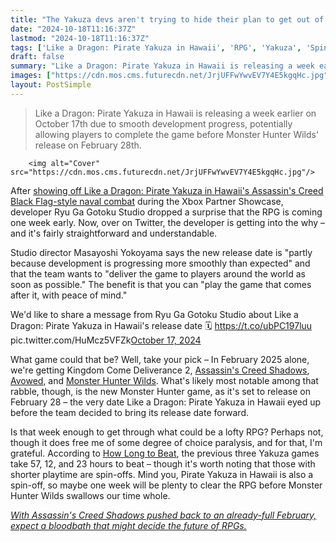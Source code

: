 ```yaml
---
title: "The Yakuza devs aren't trying to hide their plan to get out of the way of Monster Hunter Wilds: 'We wanted you to be able to play the game that comes after it with peace of mind'"
date: "2024-10-18T11:16:37Z"
lastmod: "2024-10-18T11:16:37Z"
tags: ['Like a Dragon: Pirate Yakuza in Hawaii', 'RPG', 'Yakuza', 'Spin-off', 'Monster Hunter Wilds', 'Xbox', "Assassin's Creed Shadows", 'Avowed', 'Kingdom Come Deliverance 2']
draft: false
summary: "Like a Dragon: Pirate Yakuza in Hawaii is releasing a week earlier on October 17th due to smooth development progress, potentially allowing players to complete the game before Monster Hunter Wilds' release on February 28th."
images: ["https://cdn.mos.cms.futurecdn.net/JrjUFFwYwvEV7Y4E5kgqHc.jpg"]
layout: PostSimple
---
```

> Like a Dragon: Pirate Yakuza in Hawaii is releasing a week earlier on October 17th due to smooth development progress, potentially allowing players to complete the game before Monster Hunter Wilds' release on February 28th.


        <img alt="Cover" src="https://cdn.mos.cms.futurecdn.net/JrjUFFwYwvEV7Y4E5kgqHc.jpg"/>
        
After [showing off Like a Dragon: Pirate Yakuza in Hawaii's Assassin's Creed Black Flag-style naval combat](https://www.gamesradar.com/games/yakuza-like-a-dragon/like-a-dragon-pirate-yakuza-in-hawaii-shows-off-assassins-creed-black-flag-style-naval-combat-and-brings-release-date-forward-a-week/) during the Xbox Partner Showcase, developer Ryu Ga Gotoku Studio dropped a surprise that the RPG is coming one week early. Now, over on Twitter, the developer is getting into the why – and it's fairly straightforward and understandable.

Studio director Masayoshi Yokoyama says the new release date is "partly because development is progressing more smoothly than expected" and that the team wants to "deliver the game to players around the world as soon as possible." The benefit is that you can "play the game that comes after it, with peace of mind."

We'd like to share a message from Ryu Ga Gotoku Studio about Like a Dragon: Pirate Yakuza in Hawaii's release date 🗓️ https://t.co/ubPC197luu pic.twitter.com/HuMcz5VFZk[October 17, 2024](https://twitter.com/RGGStudio/status/1846968952599314763)

What game could that be? Well, take your pick – In February 2025 alone, we're getting Kingdom Come Deliverance 2, [Assassin's Creed Shadows](https://www.gamesradar.com/assassins-creed-codename-red-guide/), [Avowed](https://www.gamesradar.com/avowed-guide/), and [Monster Hunter Wilds](https://www.gamesradar.com/games/monster-hunter/monster-hunter-wilds-guide/). What's likely most notable among that rabble, though, is the new Monster Hunter game, as it's set to release on February 28 – the very date Like a Dragon: Pirate Yakuza in Hawaii eyed up before the team decided to bring its release date forward.

Is that week enough to get through what could be a lofty RPG? Perhaps not, though it does free me of some degree of choice paralysis, and for that, I'm grateful. According to [How Long to Beat](https://howlongtobeat.com/), the previous three Yakuza games take 57, 12, and 23 hours to beat – though it's worth noting that those with shorter playtime are spin-offs. Mind you, Pirate Yakuza in Hawaii is also a spin-off, so maybe one week will be plenty to clear the RPG before Monster Hunter Wilds swallows our time whole.

[<em>With Assassin's Creed Shadows pushed back to an already-full February, expect a bloodbath that might decide the future of RPGs.</em>](https://www.gamesradar.com/games/rpg/with-assassins-creed-shadows-pushed-back-to-an-already-full-february-expect-a-bloodbath-that-might-decide-the-future-of-rpgs/)
        